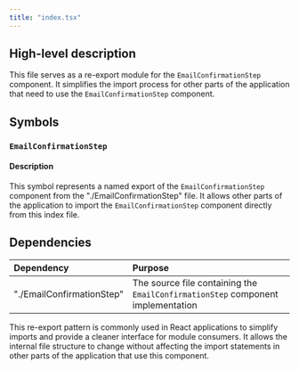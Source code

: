 ```yaml
---
title: "index.tsx"
---
```


## High-level description
This file serves as a re-export module for the `EmailConfirmationStep` component. It simplifies the import process for other parts of the application that need to use the `EmailConfirmationStep` component.

## Symbols

### `EmailConfirmationStep`
#### Description
This symbol represents a named export of the `EmailConfirmationStep` component from the "./EmailConfirmationStep" file. It allows other parts of the application to import the `EmailConfirmationStep` component directly from this index file.

## Dependencies
| Dependency | Purpose |
|:-----------|:--------|
| "./EmailConfirmationStep" | The source file containing the `EmailConfirmationStep` component implementation |

This re-export pattern is commonly used in React applications to simplify imports and provide a cleaner interface for module consumers. It allows the internal file structure to change without affecting the import statements in other parts of the application that use this component.